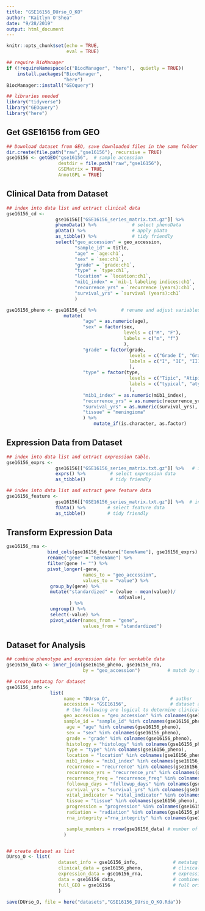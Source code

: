 ```yaml
---
title: "GSE16156_DUrso_O_KO"
author: "Kaitlyn O'Shea"
date: "9/28/2019"
output: html_document
---
```



```r
knitr::opts_chunk$set(echo = TRUE,
                      eval = TRUE)
```

```r
## require BioManager
if (!requireNamespace(c("BiocManager", "here"),  quietly = TRUE))
    install.packages("BiocManager",
                     "here")
BiocManager::install("GEOquery") 
```

```r
## libraries needed
library("tidyverse")
library("GEOquery")
library("here")
```

## Get GSE16156 from GEO
```r
## Download dataset from GEO, save downloaded files in the same folder as this .Rmd file.
dir.create(file.path("raw","gse16156"), recursive = TRUE)
gse16156 <- getGEO("gse16156",  # sample accession 
                   destdir = file.path("raw","gse16156"),
                   GSEMatrix = TRUE,
                   AnnotGPL = TRUE)
```

## Clinical Data from Dataset
```r
## index into data list and extract clinical data
gse16156_cd <-
                  gse16156[["GSE16156_series_matrix.txt.gz"]] %>%           # index into list 
                  phenoData() %>%             # select phenoData
                  pData() %>%                 # apply pData
                  as_tibble() %>%             # tidy friendly
                  select("geo_accession" = geo_accession,
                         "sample_id" = title, 
                         "age" = `age:ch1`,
                         "sex" = `sex:ch1`,
                         "grade" = `grade:ch1`,
                         "type" = `type:ch1`,
                         "location" = `location:ch1`,
                         "mib1_index" = `mib-1 labeling indices:ch1`,
                         "recurrence_yrs" = `recurrence (years):ch1`,
                         "survival_yrs" = `survival (years):ch1`
                         ) 

gse16156_pheno <- gse16156_cd %>%         # rename and adjust variables
                     mutate(
                            "age" = as.numeric(age),
                            "sex" = factor(sex, 
                                           levels = c("M", "F"), 
                                           labels = c("m", "f")
                                           ),    
                            "grade" = factor(grade, 
                                             levels = c("Grade I", "Grade II", "Grade III"), 
                                             labels = c("I", "II", "III")
                                             ),
                            "type" = factor(type, 
                                             levels = c("Tipic", "Atipic", "Anaplastic"), 
                                             labels = c("typical", "atypical", "anaplastic")
                                             ),
                            "mib1_index" = as.numeric(mib1_index),
                            "recurrence_yrs" = as.numeric(recurrence_yrs),
                            "survival_yrs" = as.numeric(survival_yrs),
                            "tissue" = "meningioma"
                            ) %>%
                                mutate_if(is.character, as.factor)
```

## Expression Data from Dataset
```r
## index into data list and extract expression table.
gse16156_exprs <- 
                  gse16156[["GSE16156_series_matrix.txt.gz"]] %>%   # index into list 
                  exprs() %>%         # select expression data
                  as_tibble()         # tidy friendly

## index into data list and extract gene feature data
gse16156_feature <- 
                  gse16156[["GSE16156_series_matrix.txt.gz"]] %>%  # index into list 
                  fData() %>%        # select feature data
                  as_tibble()        # tidy friendly
```

## Transform Expression Data
``` r
gse16156_rna <-
               bind_cols(gse16156_feature["GeneName"], gse16156_exprs) %>%    # add gene name to expression data
               rename("gene" = "GeneName") %>%                                # rename name variable as 'gene' 
               filter(gene != "") %>%                                         # keep only data for named genes
               pivot_longer(-gene,                                            # do not group by gene 
                            names_to = "geo_accession",                       # 'key' via gather
                            values_to = "value") %>%                          
                group_by(gene) %>%                                            # standardize for cross data set comparison
                mutate("standardized" = (value - mean(value))/                # center at mean for gene 
                                         sd(value),                           # scale by sd for gene
                       ) %>%
                ungroup() %>%                                                  # ungroup by genes 
                select(-value) %>%                                             # select all but sd column
                pivot_wider(names_from = "gene",                               # final format genes as rows
                            values_from = "standardized")                      # final format expression across accession as columns    
```

## Dataset for Analysis
```r
## combine phenotype and expression data for workable data
gse16156_data <- inner_join(gse16156_pheno, gse16156_rna, 
                            by = "geo_accession")          # match by accession

## create metatag for dataset
gse16156_info <-  
                list(
                     name = "DUrso_O",                      # author
                     accession = "GSE16156",                # dataset accession 
                      # the following are logical to determine clinical data available for dataset
                     geo_accession = "geo_accession" %in% colnames(gse16156_pheno), 
                     sample_id = "sample_id" %in% colnames(gse16156_pheno),
                      age = "age" %in% colnames(gse16156_pheno),
                      sex = "sex" %in% colnames(gse16156_pheno),
                      grade = "grade" %in% colnames(gse16156_pheno),
                      histology = "histology" %in% colnames(gse16156_pheno),
                      type = "type" %in% colnames(gse16156_pheno),
                      location = "location" %in% colnames(gse16156_pheno),
                      mib1_index = "mib1_index" %in% colnames(gse16156_pheno),
                      recurrence = "recurrence" %in% colnames(gse16156_pheno),
                      recurrence_yrs = "recurrence_yrs" %in% colnames(gse16156_pheno),
                      recurrence_freq = "recurrence_freq" %in% colnames(gse16156_pheno),
                      followup_days = "followup_days" %in% colnames(gse16156_pheno),
                      survival_yrs = "survival_yrs" %in% colnames(gse16156_pheno),
                      vital_indicator = "vital_indicator" %in% colnames(gse16156_pheno), 
                      tissue = "tissue" %in% colnames(gse16156_pheno),
                      progression = "progression" %in% colnames(gse16156_pheno),
                      radiation = "radiation" %in% colnames(gse16156_pheno),
                      rna_integrity ="rna_integrity" %in% colnames(gse16156_pheno),

                      sample_numbers = nrow(gse16156_data) # number of samples
                     )


## create dataset as list 
DUrso_O <- list(
                   dataset_info = gse16156_info,             # metatag
                   clinical_data = gse16156_pheno,           # clinical data
                   expression_data = gse16156_rna,           # expression data
                   data = gse16156_data,                     # combined, workable data
                   full_GEO = gse16156                       # full original download from GEO
                   )
```
```r
save(DUrso_O, file = here("datasets","GSE16156_DUrso_O_KO.Rda")) 
```
